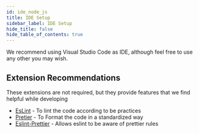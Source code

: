 ```yaml
---
id: ide_node_js
title: IDE Setup
sidebar_label: IDE Setup
hide_title: false
hide_table_of_contents: true
---
```



We recommend using Visual Studio Code as IDE, although feel free to use any other you may wish.

## Extension Recommendations

These extensions are not required, but they provide features that we find helpful while developing

- [EsLint](https://marketplace.visualstudio.com/items?itemName=dbaeumer.vscode-eslint) - To lint the code according to be practices
- [Pretier](https://marketplace.visualstudio.com/items?itemName=esbenp.prettier-vscode) - To Format the code in a standardized way
- [Eslint-Prettier](https://marketplace.visualstudio.com/items?itemName=rvest.vs-code-prettier-eslint) - Allows eslint to be aware of prettier rules

<HideNavigation prev />
